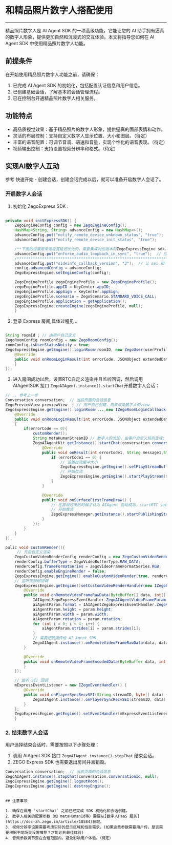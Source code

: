 # 和精品照片数字人搭配使用

---

精品照片数字人是 AI Agent SDK 的一项高级功能，它能让您的 AI 助手拥有逼真的数字人形象，提供更加自然和沉浸式的交互体验。本文将指导您如何在 AI Agent SDK 中使用精品照片数字人功能。

## 前提条件

在开始使用精品照片数字人功能之前，请确保：

1. 已完成 AI Agent SDK 的初始化，包括配置认证信息和用户信息。
2. 已创建基础会话，了解基本的会话管理流程。
3. 已在控制台开通精品照片数字人相关服务。

## 功能特点

- 高品质视觉效果：基于精品照片的数字人形象，提供逼真的面部表情和动作。
- 灵活的布局控制：支持自定义数字人显示位置、大小和图层。（待定）
- 丰富的语音配置：可调节音调、语速和音量，实现个性化的语音表现。（待定）
- 视频输出控制：支持设置视频分辨率和格式。（待定）

## 实现AI数字人互动
参考 快速开始 -  创建会话，创建会话完成以后，就可以准备开启数字人会话了。

### 开启数字人会话
1. 初始化 ZegoExpress SDK :
```java
     
private void initExpressSDK() {
    ZegoEngineConfig config = new ZegoEngineConfig();
    HashMap<String, String> advanceConfig = new HashMap<>();
    advanceConfig.put("notify_remote_device_unknown_status", "true");
    advanceConfig.put("notify_remote_device_init_status", "true");

    /**下面的设置用来做应答延迟优化的，需要集成对应版本的ZegoExpressEngine sdk，请联系即构同学**/
    advanceConfig.put("enforce_audio_loopback_in_sync", "true");  // 应答延迟优化
    /*********************************************************************************************************/
    advanceConfig.put("sideinfo_callback_version", "3");  // 让 sei 和 frame 一一对应
    config.advancedConfig = advanceConfig;
    ZegoExpressEngine.setEngineConfig(config);

    ZegoEngineProfile zegoEngineProfile = new ZegoEngineProfile();
    zegoEngineProfile.appID = KeyCenter.appID;
    zegoEngineProfile.appSign = KeyCenter.appSign;
    zegoEngineProfile.scenario = ZegoScenario.STANDARD_VOICE_CALL;
    zegoEngineProfile.application = getApplication();
    ZegoExpressEngine.createEngine(zegoEngineProfile, null);
    }
```

2. 登录 Express 房间,具体过程见 [](https://doc-zh.zego.im/article/7627#4)。
```java

String roomId ; // 由用户自己定义
ZegoRoomConfig roomConfig = new ZegoRoomConfig();
roomConfig.isUserStatusNotify = true;
ZegoExpressEngine.getEngine().loginRoom(roomID, new ZegoUser(userProfile.userID, userProfile.userName), roomConfig, new IZegoRoomLoginCallback() {
    @Override
    public void onRoomLoginResult(int errorCode, JSONObject extendedData) {
    }
});
```
3. 进入房间成功以后，设置RTC自定义渲染并且监听回调，然后调用 AIAgentSDK 接口 `ZegoAIAgent.instance().startChat`开启数字人会话：
```java
// .. 参考上一步
Conversation conversation;  // 当前页面的会话信息
ZegoPreviewView previewView  ; // 用户自己创建，用来渲染数字人的view
ZegoExpressEngine.getEngine().loginRoom(...,new IZegoRoomLoginCallback() {
    @Override
    public void onRoomLoginResult(int errorCode, JSONObject extendedData) 
    {
        if(errorCode == 0){
            customRender();
            String metaHumanStreamID // 数字人的流ID，由客户自定义规则生成;
            ZegoAIAgentKit.getInstance().startChat(conversation.conversationId, previewView, new StartRTCVideoChatCallback() {
                @Override
                public void onResult(int errorCode1, String message1,String requestId1) {
                    if (errorCode1 == 0) {
                        // 设置拉流缓冲大小
                        ZegoExpressEngine.getEngine().setPlayStreamBufferIntervalRange(metaHumanStreamID, 100, 2000);
                        // 开始拉流
                        ZegoExpressEngine.getEngine().startPlayStream(metaHumanStreamID);
                    } 
                }

                @Override
                public void onSurfaceFirstFrameDraw() {
                    // 在首帧过来的时候才认为 AIAgent 启动成功，startRTC success 的时候还没有创建成功，后台启动数字人需要时间。
                    // 开始推流
                    ZegoExpressManager.getInstance().startPublishingStream(publishStreamID);
                }
            });
        }
    }
});

pulic void customRender(){
     // 开启自定义渲染
    ZegoCustomVideoRenderConfig renderConfig = new ZegoCustomVideoRenderConfig();
    renderConfig.bufferType = ZegoVideoBufferType.RAW_DATA;
    renderConfig.frameFormatSeries = ZegoVideoFrameFormatSeries.RGB;
    renderConfig.enableEngineRender = false;
    ZegoExpressEngine.getEngine().enableCustomVideoRender(true, renderConfig);
    // 监听视频帧回调
    ZegoExpressEngine.getEngine()setCustomVideoRenderHandler(new IZegoCustomVideoRenderHandler() {
        @Override
        public void onRemoteVideoFrameRawData(ByteBuffer[] data, int[] dataLength, ZegoVideoFrameParam param,String streamID) {
            IAIAgentZegoExpressEventHandler.ZegoAIAgentVideoFrameParam aiAgentParam = new IAIAgentZegoExpressEventHandler.ZegoAIAgentVideoFrameParam();
            aiAgentParam.format = IAIAgentZegoExpressEventHandler.ZegoVideoFrameFormat.getZegoVideoFrameFormat(param.format.value());
            aiAgentParam.height = param.height;
            aiAgentParam.width = param.width;
            aiAgentParam.rotation = param.rotation;
            for (int i = 0; i < 4; i++) {
                aiAgentParam.strides[i] = param.strides[i];
            }
            // 需要把数据传给 AI Agent SDK.
            ZegoAIAgent.instance().onRemoteVideoFrameRawData(data, dataLength, aiAgentParam, streamID);
        }

        @Override
        public void onRemoteVideoFrameEncodedData(ByteBuffer data, int dataLength, ZegoVideoEncodedFrameParam param,long referenceTimeMillisecond, String streamID) {
        }
    });

    // 监听 SEI 回调
    mExpressEventListener = new IZegoEventHandler() {
        @Override
        public void onPlayerSyncRecvSEI(String streamID, byte[] data) {
            ZegoAIAgent.instance().onPlayerSyncRecvSEI(streamID, data);
        }
    };
    ZegoExpressEngine.getEngine().setEventHandler(mExpressEventListener)
    }
```

### 2. 结束数字人会话

用户选择结束会话时，需要按照以下步骤处理：
1. 调用 AIAgent SDK 接口 `ZegoAIAgent.instance().stopChat` 结束会话。
2. ZEGO Express SDK 也需要退出房间并且销毁。
```java
Conversation conversation;  // 当前页面的会话信息
ZegoAIAgent.instance().stopChat(conversation.conversationId, null);
ZegoExpressEngine.getEngine().logoutRoom();
ZegoExpressEngine.getEngine().destroyEngine();
```
```

## 注意事项

1. 确保在调用 `startChat` 之前已经完成 SDK 初始化和会话创建。
2. 数字人相关的配置参数（如 metaHumanId等）需要从[数字人PaaS 服务](https://doc-zh.zego.im/article/18584)获取。
3. 视频分辨率设置需要考虑实际的显示区域和性能需求。(如果这些参数需要用户传，是否需要根据不同场景设置推荐？才能达到最佳体验)
4. 音频参数调节要在合理范围内，避免影响用户体验。（待定）